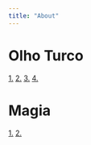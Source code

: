 ```yaml
---
title: "About"
---
```

# Olho Turco

[1.](https://youtu.be/b0FuyDyXqpY?t=629)
[2.](https://youtu.be/kiNfioMqcxo)
[3.](https://youtu.be/NOW3i-5Gc6Q)
[4.](https://youtu.be/qIO2FQ45t3Y)

# Magia

[1.](https://youtu.be/l8GqQK7eZmc)
[2.](https://youtu.be/EdsIuekAq8U)
